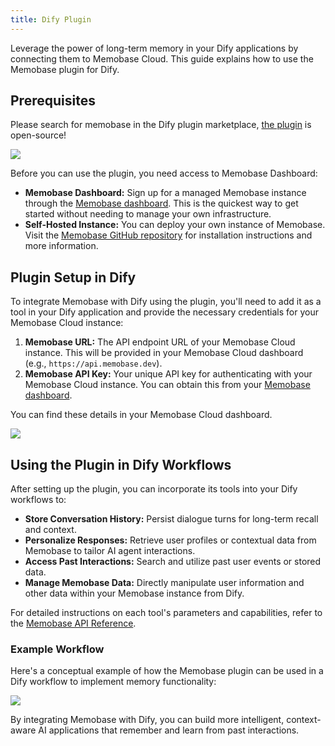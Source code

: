```yaml
---
title: Dify Plugin
---
```


Leverage the power of long-term memory in your Dify applications by connecting them to Memobase Cloud. This guide explains how to use the Memobase plugin for Dify.

## Prerequisites
Please search for memobase in the Dify plugin marketplace, [the plugin](https://github.com/ACAne0320/dify-plugin-memobase) is open-source!
<Frame caption="Dify Marketplace">
  <img src="/images/dify_memobase_marketplace.png" />
</Frame>

Before you can use the plugin, you need access to Memobase Dashboard:

*   **Memobase Dashboard:** Sign up for a managed Memobase instance through the [Memobase dashboard](https://www.memobase.io/en/dashboard). This is the quickest way to get started without needing to manage your own infrastructure.
*   **Self-Hosted Instance:** You can deploy your own instance of Memobase. Visit the [Memobase GitHub repository](https://github.com/memodb-io/memobase) for installation instructions and more information.

## Plugin Setup in Dify

To integrate Memobase with Dify using the plugin, you'll need to add it as a tool in your Dify application and provide the necessary credentials for your Memobase Cloud instance:

1.  **Memobase URL:** The API endpoint URL of your Memobase Cloud instance. This will be provided in your Memobase Cloud dashboard (e.g., `https://api.memobase.dev`).
2.  **Memobase API Key:** Your unique API key for authenticating with your Memobase Cloud instance. You can obtain this from your [Memobase dashboard](https://www.memobase.io/en/dashboard).

You can find these details in your Memobase Cloud dashboard.

<Frame caption="Finding API Key and URL in Memobase Dashboard">
  <img src="/images/dify_memobase_dashboard.png" />
</Frame>


## Using the Plugin in Dify Workflows

After setting up the plugin, you can incorporate its tools into your Dify workflows to:

*   **Store Conversation History:** Persist dialogue turns for long-term recall and context.
*   **Personalize Responses:** Retrieve user profiles or contextual data from Memobase to tailor AI agent interactions.
*   **Access Past Interactions:** Search and utilize past user events or stored data.
*   **Manage Memobase Data:** Directly manipulate user information and other data within your Memobase instance from Dify.

For detailed instructions on each tool's parameters and capabilities, refer to the [Memobase API Reference](https://docs.memobase.io/api-reference/overview).

### Example Workflow

Here's a conceptual example of how the Memobase plugin can be used in a Dify workflow to implement memory functionality:

<Frame caption="Minimal workflow demonstrating memory retrieval and storage using the Memobase plugin">
  <img src="/images/dify_memobase_workflow.png" />
</Frame>

By integrating Memobase with Dify, you can build more intelligent, context-aware AI applications that remember and learn from past interactions.